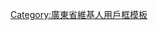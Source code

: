 {{Userbox
  |id=[[File:Jianying Jinian Bridge.jpg|40px]]
  |id-c=#CCFF00
  |info=這個用戶是'''[[:Category:梅江区维基人|梅江区人]]'''。
  |info-c=white
  |info-s=9
  |border-c=#000000
}}
<includeonly>[[Category:梅江区维基人|{{PAGENAME}}]][[Category:广东维基人|{{PAGENAME}}]]</includeonly>
<noinclude>
[[Category:廣東省維基人用戶框模板]]
</noinclude>